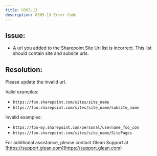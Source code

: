 ```yaml
---
title: O365-13
description: O365-13 Error Code
---
```


## Issue:

- A url you added to the Sharepoint Site Url list is incorrect. This list should contain site and subsite urls.

## Resolution:

Please update the invalid url.

Valid examples:

- `https://foo.sharepoint.com/sites/site_name`
- `https://foo.sharepoint.com/sites/site_name/subsite_name`


Invalid examples:

- `https://foo-my.sharepoint.com/personal/username_foo_com`
- `https://foo.sharepoint.com/sites/site_name/SitePages`

For additional assistance, please contact Glean Support at [https://support.glean.com](https://support.glean.com)
